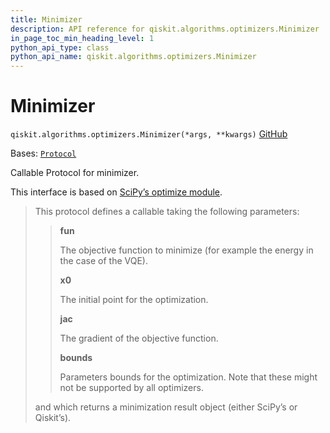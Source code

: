 ```yaml
---
title: Minimizer
description: API reference for qiskit.algorithms.optimizers.Minimizer
in_page_toc_min_heading_level: 1
python_api_type: class
python_api_name: qiskit.algorithms.optimizers.Minimizer
---
```


# Minimizer

<span id="qiskit.algorithms.optimizers.Minimizer" />

`qiskit.algorithms.optimizers.Minimizer(*args, **kwargs)` [GitHub](https://github.com/qiskit/qiskit/tree/stable/0.25/qiskit/algorithms/optimizers/optimizer.py "view source code")

Bases: [`Protocol`](https://docs.python.org/3/library/typing.html#typing.Protocol "(in Python v3.12)")

Callable Protocol for minimizer.

This interface is based on [SciPy’s optimize module](https://docs.scipy.org/doc/scipy/reference/generated/scipy.optimize.minimize.html).

> This protocol defines a callable taking the following parameters:
>
> > **fun**
> >
> > The objective function to minimize (for example the energy in the case of the VQE).
> >
> > **x0**
> >
> > The initial point for the optimization.
> >
> > **jac**
> >
> > The gradient of the objective function.
> >
> > **bounds**
> >
> > Parameters bounds for the optimization. Note that these might not be supported by all optimizers.
>
> and which returns a minimization result object (either SciPy’s or Qiskit’s).

